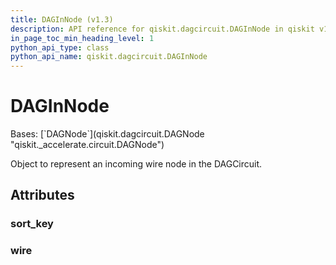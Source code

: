```yaml
---
title: DAGInNode (v1.3)
description: API reference for qiskit.dagcircuit.DAGInNode in qiskit v1.3
in_page_toc_min_heading_level: 1
python_api_type: class
python_api_name: qiskit.dagcircuit.DAGInNode
---
```


# DAGInNode

<Class id="qiskit.dagcircuit.DAGInNode" isDedicatedPage={true} signature="qiskit.dagcircuit.DAGInNode" modifiers="class">
  Bases: [`DAGNode`](qiskit.dagcircuit.DAGNode "qiskit._accelerate.circuit.DAGNode")

  Object to represent an incoming wire node in the DAGCircuit.

  ## Attributes

  ### sort\_key

  <Attribute id="qiskit.dagcircuit.DAGInNode.sort_key" />

  ### wire

  <Attribute id="qiskit.dagcircuit.DAGInNode.wire" />
</Class>

